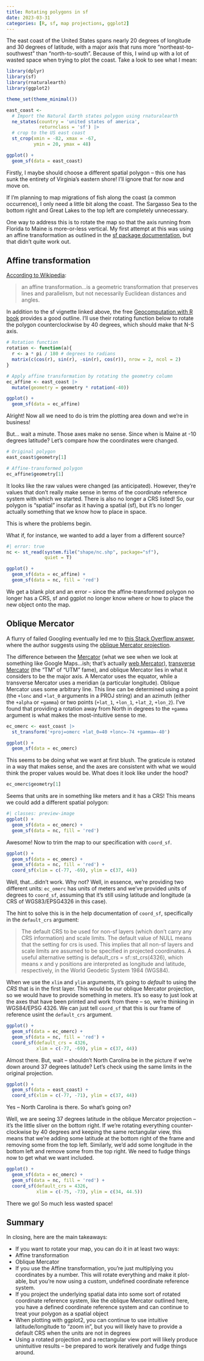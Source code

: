 ```yaml
---
title: Rotating polygons in sf
date: 2023-03-31
categories: [R, sf, map projections, ggplot2]
---
```


The east coast of the United States spans nearly 20 degrees of longitude and 30 degrees of latitude, with a major axis that runs more "northeast-to-southwest" than "north-to-south". Because of this, I wind up with a lot of wasted space when trying to plot the coast. Take a look to see what I mean: 

```r
library(dplyr)
library(sf)
library(rnaturalearth)
library(ggplot2)

theme_set(theme_minimal())
```
```r
east_coast <- 
  # Import the Natural Earth states polygon using rnaturalearth
  ne_states(country = 'united states of america',
            returnclass = 'sf') |>
  # crop to the US east coast
  st_crop(xmin = -82, xmax = -67,
          ymin = 20, ymax = 48)

ggplot() +
  geom_sf(data = east_coast)
```

Firstly, I maybe should choose a different spatial polygon -- this one has sunk the entirety of Virginia's eastern shore! I'll ignore that for now and move on.

If I'm planning to map migrations of fish along the coast (a common occurrence), I only need a little bit along the coast. The Sargasso Sea to the bottom right and Great Lakes to the top left are completely unnecessary.

One way to address this is to rotate the map so that the axis running from Florida to Maine is more-or-less vertical. My first attempt at this was using an affine transformation as outlined in the [sf package documentation](https://r-spatial.github.io/sf/articles/sf3.html#affine-transformations), but that didn't quite work out.


## Affine transformation

[According to Wikipedia](https://en.wikipedia.org/wiki/Affine_transformation):

> an affine transformation...is a geometric transformation that preserves lines and parallelism, but not necessarily Euclidean distances and angles.

In addition to the sf vignette linked above, the free [Geocomputation with R book](https://bookdown.org/robinlovelace/geocompr/geometric-operations.html#affine-transformations) provides a good outline. I'll use their rotating function below to rotate the polygon counterclockwise by 40 degrees, which should make that N-S axis.

```r
# Rotation function
rotation <- function(a){
  r <- a * pi / 180 # degrees to radians
  matrix(c(cos(r), sin(r), -sin(r), cos(r)), nrow = 2, ncol = 2)
} 

# Apply affine transformation by rotating the geometry column
ec_affine <- east_coast |> 
  mutate(geometry = geometry * rotation(-40))

ggplot() +
  geom_sf(data = ec_affine)
```

Alright! Now all we need to do is trim the plotting area down and we're in business!

But... wait a minute. Those axes make no sense. Since when is Maine at -10 degrees latitude? Let's compare how the coordinates were changed.


```r
# Original polygon
east_coast$geometry[1]

# Affine-transformed polygon
ec_affine$geometry[1]
```
It looks like the raw values were changed (as anticipated). However, they're values that don't really make sense in terms of the coordinate reference system with which we started. There is also no longer a CRS listed! So, our polygon is "spatial" insofar as it having a spatial (sf), but it's no longer actually something that we know how to place in space.

This is where the problems begin. 

What if, for instance, we wanted to add a layer from a different source?

```r
#| error: true
nc <- st_read(system.file("shape/nc.shp", package="sf"),
              quiet = T)

ggplot() +
  geom_sf(data = ec_affine) +
  geom_sf(data = nc, fill = 'red')
```
We get a blank plot and an error -- since the affine-transformed polygon no longer has a CRS, sf and ggplot no longer know where or how to place the new object onto the map.

## Oblique Mercator

A flurry of failed Googling eventually led me to [this Stack Overflow answer](https://stackoverflow.com/questions/66889558/rotate-ggplot2-maps-to-arbitrary-angles), where the author suggests using the [oblique Mercator projection](https://proj.org/operations/projections/omerc.html).

The difference between the [Mercator](https://proj.org/operations/projections/merc.html) (what we see when we look at something like Google Maps...ish; that's actually [web Mercator](https://proj.org/operations/projections/webmerc.html)), [transverse Mercator](https://proj.org/operations/projections/tmerc.html) (the "TM" of "UTM" fame), and oblique Mercator lies in what it considers to be the major axis. A Mercator uses the equator, while a transverse Mercator uses a meridian (a particular longitude). Oblique Mercator uses some arbitrary line. This line can be determined using a point (the `+lonc` and `+lat_0` arguments in a PROJ string) and an azimuth (either the `+alpha` or `+gamma`) or two points (`+lat_1`, `+lon_1`, `+lat_2`, `+lon_2`). I've found that providing a rotation away from North in degrees to the `+gamma` argument is what makes the most-intuitive sense to me.

```r
ec_omerc <- east_coast |> 
  st_transform('+proj=omerc +lat_0=40 +lonc=-74 +gamma=-40')

ggplot() +
  geom_sf(data = ec_omerc)

```

This seems to be doing what we want at first blush. The graticule is rotated in a way that makes sense, and the axes are consistent with what we would think the proper values would be. What does it look like under the hood?

```r
ec_omerc$geometry[1]
```

Seems that units are in something like meters and it has a CRS! This means we could add a different spatial polygon:

```r
#| classes: preview-image
ggplot() +
  geom_sf(data = ec_omerc) +
  geom_sf(data = nc, fill = 'red')
```

Awesome! Now to trim the map to our specification with `coord_sf`.

```r
ggplot() +
  geom_sf(data = ec_omerc) +
  geom_sf(data = nc, fill = 'red') +
  coord_sf(xlim = c(-77, -69), ylim = c(37, 44))
```

Well, that...didn't work. Why not? Well, in essence, we're providing two different units: `ec_omerc` has units of meters and we've provided units of degrees to `coord_sf`, assuming that it's still using latitude and longitude (a CRS of WGS83/EPSG4326 in this case).

The hint to solve this is in the help documentation of `coord_sf`, specifically in the `default_crs` argument:

> The default CRS to be used for non-sf layers (which don't carry any CRS information) and scale limits. The default value of NULL means that the setting for crs is used. This implies that all non-sf layers and scale limits are assumed to be specified in projected coordinates. A useful alternative setting is default_crs = sf::st_crs(4326), which means x and y positions are interpreted as longitude and latitude, respectively, in the World Geodetic System 1984 (WGS84).

When we use the `xlim` and `ylim` arguments, it's going to *default* to using the *CRS* that is in the first layer. This would be our oblique Mercator projection, so we would have to provide something in meters. It's so easy to just look at the axes that have been printed and work from there -- so, we're thinking in WGS84/EPSG 4326. We can just tell `coord_sf` that this is our frame of reference usint the `default_crs` argument.

```r
ggplot() +
  geom_sf(data = ec_omerc) +
  geom_sf(data = nc, fill = 'red') +
  coord_sf(default_crs = 4326,
           xlim = c(-77, -69), ylim = c(37, 44))
```

Almost there. But, wait -- shouldn't North Carolina be in the picture if we're down around 37 degrees latitude? Let's check using the same limits in the original projection.

```r
ggplot() +
  geom_sf(data = east_coast) +
  coord_sf(xlim = c(-77, -71), ylim = c(37, 44))
```

Yes -- North Carolina is there. So what's going on?

Well, we are seeing 37 degrees latitude in the oblique Mercator projection -- it's the little sliver on the bottom right. If we're rotating everything counter-clockwise by 40 degrees and keeping the same rectangular view, this means that we're adding some latitude at the bottom right of the frame and removing some from the top left. Similarly, we'd add some longitude in the bottom left and remove some from the top right. We need to fudge things now to get what we want included.


```r
ggplot() +
  geom_sf(data = ec_omerc) +
  geom_sf(data = nc, fill = 'red') +
  coord_sf(default_crs = 4326,
           xlim = c(-75, -73), ylim = c(34, 44.5))
```

There we go! So much less wasted space!

## Summary

In closing, here are the main takeaways:

-   If you want to rotate your map, you can do it in at least two ways:
  -   Affine transformation
  -   Oblique Mercator
-   If you use the Affine transformation, you're just multiplying you coordinates by a number. This will rotate everything and make it plot-able, but you're now using a custom, undefined coordinate reference system.
-   If you project the underlying spatial data into some sort of rotated coordinate reference system, like the oblique Mercator outlined here, you have a defined coordinate reference system and can continue to treat your polygon as a spatial object
-   When plotting with ggplot2, you can continue to use intuitive latitude/longitude to "zoom in", but you will likely have to provide a default CRS when the units are not in degrees
-   Using a rotated projection and a rectangular view port will likely produce unintuitive results -- be prepared to work iteratively and fudge things around.